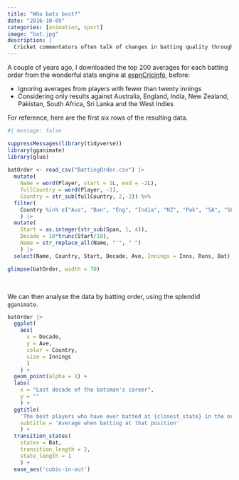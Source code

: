```yaml
---
title: "Who bats best?"
date: "2016-10-09"
categories: [animation, sport]
image: "bat.jpg"
description: |
  Cricket commentators often talk of changes in batting quality through the ages. Or they say that batting order matters to averages ... or vice-versa. But is there anything in these questions? In this post, I try and find out a bit.
---
```


A couple of years ago, I downloaded the top 200 averages for each batting order from the wonderful stats engine at [espnCricinfo](http://stats.espncricinfo.com/ci/engine/stats/index.html), before: 

  * Ignoring averages from players with fewer than twenty innings
  * Considering only results against Australia, England, India, New Zealand, Pakistan, South Africa, Sri Lanka and the West Indies

For reference, here are the first six rows of the resulting data.

```r
#| message: false

suppressMessages(library(tidyverse))
library(gganimate)
library(glue)
  
batOrder <- read_csv("BattingOrder.csv") |>  
  mutate(
    Name = word(Player, start = 1L, end = -2L),
    fullCountry = word(Player, -1),
    Country = str_sub(fullCountry, 2,-2)) %>% 
  filter(
    Country %in% c("Aus", "Ban", "Eng", "India", "NZ", "Pak", "SA", "SL", "WI")
    ) |> 
  mutate(
    Start = as.integer(str_sub(Span, 1, 4)),
    Decade = 10*trunc(Start/10),
    Name = str_replace_all(Name, "'", " ") 
    ) |> 
  select(Name, Country, Start, Decade, Ave, Innings = Inns, Runs, Bat)

glimpse(batOrder, width = 70)
```

</br>

We can then analyse the data by batting order, using the splendid `gganimate`.

```r
batOrder |> 
  ggplot(
    aes(
      x = Decade,
      y = Ave,
      color = Country, 
      size = Innings
      )
    ) +
  geom_point(alpha = 1) +
  labs(
    x = "Last decade of the batsman's career",
    y = ""
    ) +
  ggtitle(
    'The best players who have ever batted at {closest_state} in the order',
    subtitle = 'Average when batting at that position'
    ) + 
  transition_states(
    states = Bat,
    transition_length = 2,
    state_length = 1
    ) + 
  ease_aes('cubic-in-out') 
```



